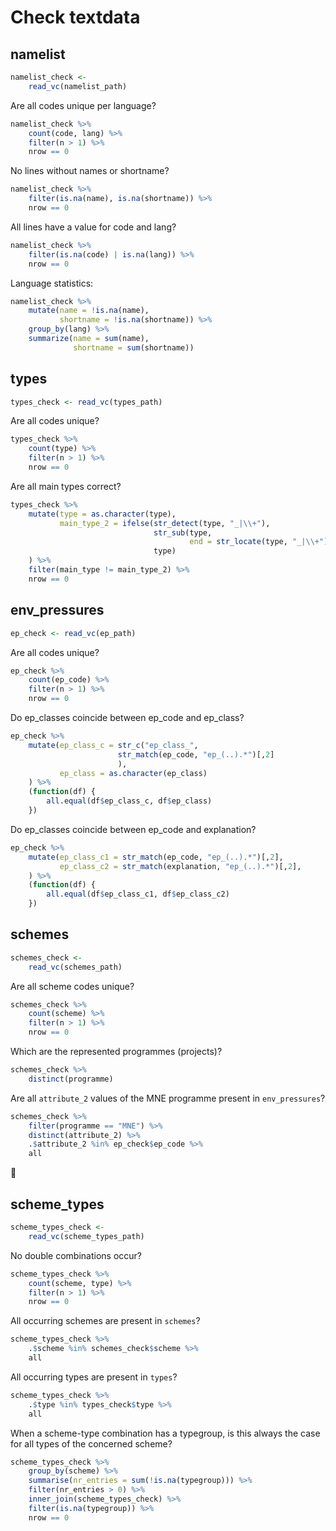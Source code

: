 # Check textdata

## namelist

```r
namelist_check <- 
    read_vc(namelist_path)
```

Are all codes unique per language?

```r
namelist_check %>% 
    count(code, lang) %>% 
    filter(n > 1) %>% 
    nrow == 0
```

No lines without names or shortname?

```r
namelist_check %>% 
    filter(is.na(name), is.na(shortname)) %>% 
    nrow == 0
```

All lines have a value for code and lang?

```r
namelist_check %>% 
    filter(is.na(code) | is.na(lang)) %>% 
    nrow == 0
```


Language statistics:

```r
namelist_check %>% 
    mutate(name = !is.na(name),
           shortname = !is.na(shortname)) %>% 
    group_by(lang) %>% 
    summarize(name = sum(name),
              shortname = sum(shortname))
```


## types

```r
types_check <- read_vc(types_path)
```

Are all codes unique?

```r
types_check %>% 
    count(type) %>% 
    filter(n > 1) %>% 
    nrow == 0
```

Are all main types correct?

```r
types_check %>% 
    mutate(type = as.character(type),
           main_type_2 = ifelse(str_detect(type, "_|\\+"),
                                str_sub(type, 
                                        end = str_locate(type, "_|\\+") - 1),
                                type)
    ) %>% 
    filter(main_type != main_type_2) %>% 
    nrow == 0
```

## env_pressures

```r
ep_check <- read_vc(ep_path)
```


Are all codes unique?

```r
ep_check %>% 
    count(ep_code) %>% 
    filter(n > 1) %>% 
    nrow == 0
```

Do ep_classes coincide between ep_code and ep_class?

```r
ep_check %>% 
    mutate(ep_class_c = str_c("ep_class_",
                        str_match(ep_code, "ep_(..).*")[,2]
                        ),
           ep_class = as.character(ep_class)
    ) %>% 
    (function(df) {
        all.equal(df$ep_class_c, df$ep_class)
    })
```

Do ep_classes coincide between ep_code and explanation?

```r
ep_check %>% 
    mutate(ep_class_c1 = str_match(ep_code, "ep_(..).*")[,2],
           ep_class_c2 = str_match(explanation, "ep_(..).*")[,2],
    ) %>% 
    (function(df) {
        all.equal(df$ep_class_c1, df$ep_class_c2)
    })
```

## schemes

```r
schemes_check <- 
    read_vc(schemes_path)
```


Are all scheme codes unique?

```r
schemes_check %>% 
    count(scheme) %>% 
    filter(n > 1) %>% 
    nrow == 0
```

Which are the represented programmes (projects)?

```r
schemes_check %>% 
    distinct(programme)
```

Are all `attribute_2` values of the MNE programme present in `env_pressures`?

```r
schemes_check %>% 
    filter(programme == "MNE") %>% 
    distinct(attribute_2) %>% 
    .$attribute_2 %in% ep_check$ep_code %>% 
    all
```


## scheme_types

```r
scheme_types_check <- 
    read_vc(scheme_types_path)
```


No double combinations occur?

```r
scheme_types_check %>% 
    count(scheme, type) %>% 
    filter(n > 1) %>% 
    nrow == 0
```

All occurring schemes are present in `schemes`?

```r
scheme_types_check %>% 
    .$scheme %in% schemes_check$scheme %>% 
    all
```

All occurring types are present in `types`?

```r
scheme_types_check %>% 
    .$type %in% types_check$type %>% 
    all
```

When a scheme-type combination has a typegroup, is this always the case for all types of the concerned scheme?

```r
scheme_types_check %>% 
    group_by(scheme) %>% 
    summarise(nr_entries = sum(!is.na(typegroup))) %>% 
    filter(nr_entries > 0) %>% 
    inner_join(scheme_types_check) %>% 
    filter(is.na(typegroup)) %>% 
    nrow == 0
```



